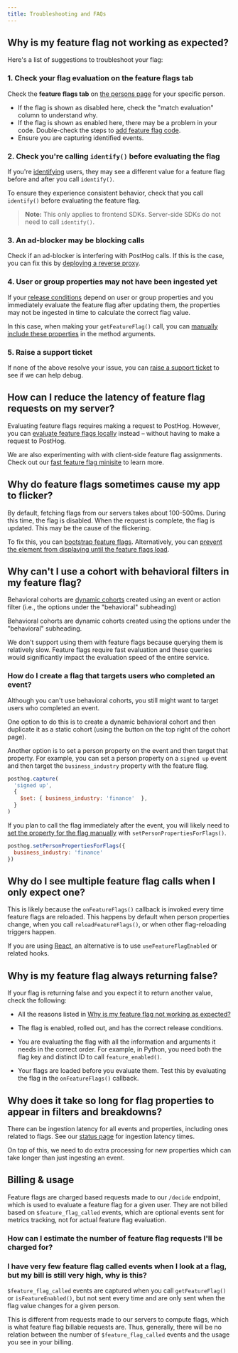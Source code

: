 ```yaml
---
title: Troubleshooting and FAQs
---
```



## Why is my feature flag not working as expected?

Here's a list of suggestions to troubleshoot your flag:

### 1. Check your flag evaluation on the feature flags tab

Check the **feature flags tab** on [the persons page](https://app.posthog.com/persons) for your specific person.

<ProductScreenshot
    imageLight={PersonsFeatureFlagLight} 
    imageDark={PersonsFeatureFlagDark}
    alt="Persons feature flag tab" 
    classes="rounded"
/>

- If the flag is shown as disabled here, check the "match evaluation" column to understand why.
- If the flag is shown as enabled here, there may be a problem in your code. Double-check the steps to [add feature flag code](/docs/feature-flags/adding-feature-flag-code).
- Ensure you are capturing identified events.

### 2. Check you're calling `identify()` before evaluating the flag

If you're [identifying](/docs/product-analytics/identify) users, they may see a different value for a feature flag before and after you call `identify()`. 

To ensure they experience consistent behavior, check that you call `identify()` before evaluating the feature flag.

> **Note:** This only applies to frontend SDKs. Server-side SDKs do not need to call `identify()`.

### 3. An ad-blocker may be blocking calls

Check if an ad-blocker is interfering with PostHog calls. If this is the case, you can fix this by [deploying a reverse proxy](/docs/advanced/proxy).

### 4. User or group properties may not have been ingested yet

If your [release conditions](/docs/feature-flags/creating-feature-flags#release-conditions) depend on user or group properties and you immediately evaluate the feature flag after updating them, the properties may not be ingested in time to calculate the correct flag value.

In this case, when making your `getFeatureFlag()` call, you can [manually include these properties](/docs/feature-flags/adding-feature-flag-code?tab=Web#overriding-server-properties) in the method arguments.

### 5. Raise a support ticket

If none of the above resolve your issue, you can [raise a support ticket](https://app.posthog.com/home#supportModal) to see if we can help debug.


<FAQFalseOrNoneEvents />

## How can I reduce the latency of feature flag requests on my server?

Evaluating feature flags requires making a request to PostHog. However, you can [evaluate feature flags locally](/docs/feature-flags/local-evaluation) instead – without having to make a request to PostHog.

We are also experimenting with with client-side feature flag assignments. Check out our [fast feature flag minisite](https://posthog-fast-feature-flags.vercel.app/) to learn more.

## Why do feature flags sometimes cause my app to flicker?

By default, fetching flags from our servers takes about 100-500ms. During this time, the flag is disabled. When the request is complete, the flag is updated. This may be the cause of the flickering.

To fix this, you can [bootstrap feature flags](/docs/feature-flags/bootstrapping). Alternatively, you can [prevent the element from displaying until the feature flags load](/tutorials/prevent-fouc-ab-tests).

## Why can't I use a cohort with behavioral filters in my feature flag?

Behavioral cohorts are [dynamic cohorts](/docs/data/cohorts#dynamic-cohorts) created using an event or action filter (i.e., the options under the "behavioral" subheading)

<ProductScreenshot
    imageLight={BehavioralCohortsLight} 
    imageDark={BehavioralCohortsDark}
    alt="Behavioral cohorts" 
    classes="rounded"
/>

<Caption>
Behavioral cohorts are dynamic cohorts created using the options under the "behavioral" subheading.
</Caption>

We don't support using them with feature flags because querying them is relatively slow. Feature flags require fast evaluation and these queries would significantly impact the evaluation speed of the entire service. 

### How do I create a flag that targets users who completed an event?

Although you can't use behavioral cohorts, you still might want to target users who completed an event. 

One option to do this is to create a dynamic behavioral cohort and then duplicate it as a static cohort (using the button on the top right of the cohort page).

<ProductScreenshot
    imageLight={DeuplicateAsStaticCohortLight} 
    imageDark={DeuplicateAsStaticCohortDark}
    alt="How to duplicate as static cohort" 
    classes="rounded"
/>

Another option is to set a person property on the event and then target that property. For example, you can set a person property on a `signed up` event and then target the `business_industry` property with the feature flag.

```js
posthog.capture(
  'signed up',
  {
    $set: { business_industry: 'finance'  },
  }
)
```

If you plan to call the flag immediately after the event, you will likely need to [set the property for the flag manually](/docs/libraries/js#overriding-server-properties) with `setPersonPropertiesForFlags()`.

```js
posthog.setPersonPropertiesForFlags({
  business_industry: 'finance'
})
```

## Why do I see multiple feature flag calls when I only expect one?

This is likely because the `onFeatureFlags()` callback is invoked every time feature flags are reloaded. This happens by default when person properties change, when you call `reloadFeatureFlags()`, or when other flag-reloading triggers happen.

If you are using [React](/docs/libraries/react#feature-flags), an alternative is to use `useFeatureFlagEnabled` or related hooks.

## Why is my feature flag always returning false?

If your flag is returning false and you expect it to return another value, check the following:

- All the reasons listed in [Why is my feature flag not working as expected?](#why-is-my-feature-flag-not-working-as-expected)

- The flag is enabled, rolled out, and has the correct release conditions.

- You are evaluating the flag with all the information and arguments it needs in the correct order. For example, in Python, you need both the flag key and distinct ID to call `feature_enabled()`.

- Your flags are loaded before you evaluate them. Test this by evaluating the flag in the `onFeatureFlags()` callback.

## Why does it take so long for flag properties to appear in filters and breakdowns?

There can be ingestion latency for all events and properties, including ones related to flags. See our [status page](https://status.posthog.com/) for ingestion latency times.

On top of this, we need to do extra processing for new properties which can take longer than just ingesting an event.

## Billing & usage

Feature flags are charged based requests made to our `/decide` endpoint, which is used to evaluate a feature flag for a given user. They are not billed based on `$feature_flag_called` events, which are optional events sent for metrics tracking, not for actual feature flag evaluation.

### How can I estimate the number of feature flag requests I'll be charged for?


<FlagChargeEstimate />

### I have very few feature flag called events when I look at a flag, but my bill is still very high, why is this?

`$feature_flag_called` events are captured when you call `getFeatureFlag()` or `isFeatureEnabled()`, but not sent every time and are only sent when the flag value changes for a given person. 

This is different from requests made to our servers to compute flags, which is what feature flag billable requests are. Thus, generally, there will be no relation between the number of `$feature_flag_called` events and the usage you see in your billing.

